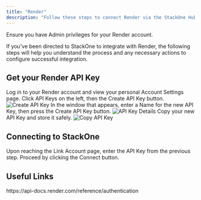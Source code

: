```yaml
---
title: "Render"
description: "Follow these steps to connect Render via the StackOne Hub successfully."
---
```



<Warning>
  Ensure you have Admin privileges for your Render account.
</Warning>

If you've been directed to StackOne to integrate with Render, the following steps will help you understand the process and any necessary actions to configure successful integration.

## Get your Render API Key

<Steps>
  <Step title="Log in to Render">
    Log in to your Render account and view your personal Account Settings page.
  </Step>

  <Step title="Create API Key">
    Click API Keys on the left, then the Create API Key button.
    <Frame>
      <img className='rounded-md' style={{ margin: '0 auto', border: '1px solid #efefef' }} alt="Create API Key" src="/images/render/image1.png" />
    </Frame>
  </Step>

  <Step title="Enter API Key Details">
    In the window that appears, enter a Name for the new API Key, then press the Create API Key button.
    <Frame>
      <img className='rounded-md' style={{ margin: '0 auto', border: '1px solid #efefef' }} alt="API Key Details" src="/images/render/image2.png" />
    </Frame>
  </Step>

  <Step title="Copy API Key">
    Copy your new API Key and store it safely.
    <Frame>
      <img className='rounded-md' style={{ margin: '0 auto', border: '1px solid #efefef' }} alt="Copy API Key" src="/images/render/image3.png" />
    </Frame>
  </Step>
</Steps>

## Connecting to StackOne

<Steps>
  <Step title="Enter API Key">
    Upon reaching the Link Account page, enter the API Key from the previous step.
  </Step>

  <Step title="Connect">
    Proceed by clicking the Connect button.
  </Step>
</Steps>

<IntegrationFooter />

## Useful Links
<Card title="Authentication Guide" icon="link" href="https://api-docs.render.com/reference/authentication">
    https://api-docs.render.com/reference/authentication
</Card>


